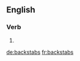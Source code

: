 ==English==

===Verb===
{{head|en}}

# {{en-third-person singular of|backstab}}

[[de:backstabs]]
[[fr:backstabs]]